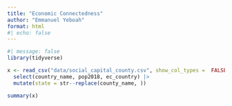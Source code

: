 ```yaml
---
title: "Economic Connectedness"
author: "Emmanuel Yeboah"
format: html
#| echo: false
---
```



```r
#| message: false
library(tidyverse)
```

```r
x <- read_csv("data/social_capital_county.csv", show_col_types =  FALSE) |>
  select(country_name, pop2018, ec_country) |>
  mutate(state = str--replace(county_name, )) 
```

```r
summary(x) 
``` 

